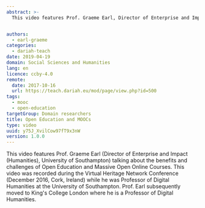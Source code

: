 ```yaml
---
abstract: >-
  This video features Prof. Graeme Earl, Director of Enterprise and Impact (Humanities), University of Southampton, talking about the benefits and challenges of Open Education and Massive Open Online Courses.


authors:
  - earl-graeme
categories:
  - dariah-teach
date: 2019-04-19
domain: Social Sciences and Humanities
lang: en
licence: ccby-4.0
remote:
  date: 2017-10-16
  url: https://teach.dariah.eu/mod/page/view.php?id=500
tags:
  - mooc
  - open-education
targetGroup: Domain researchers
title: Open Education and MOOCs
type: video
uuid: y75J_XvilCow97fT9x3nW
version: 1.0.0
---
```


This video features Prof. Graeme Earl (Director of Enterprise and Impact (Humanities), University of Southampton) talking about the benefits and challenges of Open Education and Massive Open Online Courses. This video was recorded during the Virtual Heritage Network Conference (December 2016, Cork, Ireland) while he was Professor of Digital Humanities at the University of Southampton. Prof. Earl subsequently moved to King's College London where he is a Professor of Digital Humanities.

<VideoCard
  title="DH in Practice"
  subtitle="Open Education and MOOCs"
  id="YlnLbWygSB0"
  image="images/graeme-earl.jpg"
/>
